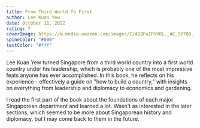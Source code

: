 ```yaml
---
title: From Third World To First
author: Lee Kuan Yew
date: October 11, 2022
rating: 7
coverImage: https://m.media-amazon.com/images/I/41QFuIPHVOL._AC_SY780_.jpg
spineColor: "#000"
textColor: "#fff"
---
```


Lee Kuan Yew turned Singapore from a third world country into a first world country under his leadership, which is probably one of the most impressive feats anyone has ever accomplished. In this book, he reflects on his experience - effectively a guide on "how to build a country," with insights on everything from leadership and diplomacy to economics and gardening.

I read the first part of the book about the foundations of each major Singaporean department and learned a lot. Wasn't as interested in the later sections, which seemed to be more about Singaporean history and diplomacy, but I may come back to them in the future.
